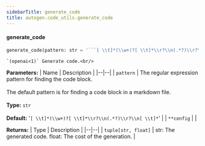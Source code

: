 ```yaml
---
sidebarTitle: generate_code
title: autogen.code_utils.generate_code
---
```


<code class="doc-symbol doc-symbol-heading doc-symbol-function"></code>
#### generate_code

```python
generate_code(pattern: str = '```[ \\t]*(\\w+)?[ \\t]*\\r?\\n(.*?)\\r?\\n[ \\t]*```', **config) -> tuple[str, float]
```

    `(openai<1)` Generate code.<br/>

<b>Parameters:</b>
| Name | Description |
|--|--|
| `pattern` | The regular expression pattern for finding the code block.<br/><br/>The default pattern is for finding a code block in a markdown file.<br/><br/>**Type:** `str`<br/><br/>**Default:** '```[ \\t]*(\\w+)?[ \\t]*\\r?\\n(.*?)\\r?\\n[ \\t]*```' |
| `**config` |  |

<b>Returns:</b>
| Type | Description |
|--|--|
| `tuple[str, float]` | str: The generated code. float: The cost of the generation. |

<br />